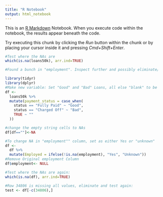```yaml
---
title: "R Notebook"
output: html_notebook
---
```


This is an [R Markdown](http://rmarkdown.rstudio.com) Notebook. When you execute code within the notebook, the results appear beneath the code. 

Try executing this chunk by clicking the *Run* button within the chunk or by placing your cursor inside it and pressing *Cmd+Shift+Enter*. 

```r
#Test where the NAs are
which(is.na(loans50k), arr.ind=TRUE)

#Found a bunch in "employment". Inspect further and possibly eliminate/transform. 
```
```r
library(tidyr)
library(dplyr)
#Make new variable: Set "Good" and "Bad" Loans, all else "blank" to be removed later
df <-
  loans50k %>%
  mutate(payment_status = case_when(
    status == "Fully Paid" ~ "Good", 
    status == "Charged Off" ~ "Bad",
    TRUE ~ ""
  ))

#change the empty string cells to NAs
df[df==""]<-NA

#To change NA in "employment"" column, set as either Yes or "unknown"
df <-
  df %>%
  mutate(Employed = ifelse(!is.na(employment), "Yes", "Unknown"))
#Remove Original employment Column
df$employment<- NULL


```

```r
#Test where the NAs are again:
which(is.na(df), arr.ind=TRUE)

#Row 34806 is missing all values, eliminate and test again:
test <- df[-c(34806),] 
```

